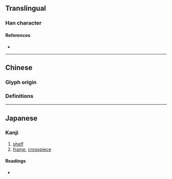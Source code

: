{{also|檔}}
{{character info}}
==Translingual==

===Han character===
{{Han char|rn=75|rad=木|as=06|sn=10|four=|canj=DFSM|ids=⿰木当}}

====References====
* {{Han ref|kx=0526.211|hdz=21198.050|uh=6863|ud=26723}}

----

==Chinese==

===Glyph origin===
{{Han simp|檔|f=當|t=当}}

===Definitions===
{{zh-see|檔}}

----

==Japanese==

===Kanji===
{{ja-kanji|grade=|rs=木06}}

# [[shelf]]
# [[frame]], [[crosspiece]]

====Readings====
* {{ja-readings|on=[[とう]] (tō)|kun=[[こしかけ]] (koshikake), [[ふち]] (fuchi)}}
